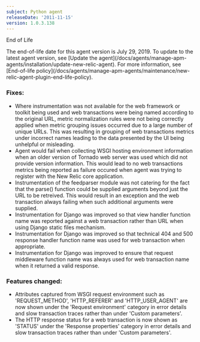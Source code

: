 ```yaml
---
subject: Python agent
releaseDate: '2011-11-15'
version: 1.0.3.138
---
```


End of Life

<Callout variant="important">
  The end-of-life date for this agent version is July 29, 2019. To update to the latest agent version, see [Update the agent](/docs/agents/manage-apm-agents/installation/update-new-relic-agent). For more information, see [End-of-life policy](/docs/agents/manage-apm-agents/maintenance/new-relic-agent-plugin-end-life-policy).
</Callout>

### Fixes:

* Where instrumentation was not available for the web framework or toolkit being used and web transactions were being named according to the original URL, metric normalization rules were not being correctly applied when metric grouping issues occurred due to a large number of unique URLs. This was resulting in grouping of web transactions metrics under incorrect names leading to the data presented by the UI being unhelpful or misleading.
* Agent would fail when collecting WSGI hosting environment information when an older version of Tornado web server was used which did not provide version information. This would lead to no web transactions metrics being reported as failure occured when agent was trying to register with the New Relic core application.
* Instrumentation of the feedparser module was not catering for the fact that the parse() function could be supplied arguments beyond just the URL to be retreived. This would result in an exception and the web transaction always failing when such additional arguments were supplied.
* Instrumentation for Django was improved so that view handler function name was reported against a web transaction rather than URL when using Django static files mechanism.
* Instrumentation for Django was improved so that technical 404 and 500 response handler function name was used for web transaction when appropriate.
* Instrumentation for Django was improved to ensure that request middleware function name was always used for web transaction name when it returned a valid response.

### Features changed:

* Attributes captured from WSGI request environment such as 'REQUEST_METHOD', 'HTTP_REFERER' and 'HTTP_USER_AGENT' are now shown under the 'Request environment' category in error details and slow transaction traces rather than under 'Custom parameters'.
* The HTTP response status for a web transaction is now shown as 'STATUS' under the 'Response properties' category in error details and slow transaction traces rather than under 'Custom parameters'.
